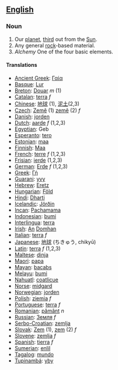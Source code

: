 ==[[English]]==
===Noun===

#Our [[planet]], [[third]] out from the [[Sun]].
#Any general [[rock]]-based material.
#''Alchemy'' One of the four basic elements.

====Translations====
*[[Ancient Greek]]: [[Γαία]]
*[[Basque]]: [[Lur]]
*[[Breton]]: [[Douar]] ''m'' (1)
*[[Catalan]]: [[terra]] ''f''
*[[Chinese]]: [[地球]] (1), [[泥土]](2,3)
*[[Czech]]: [[Země]] (1) [[země]]  (2) ''f''
*[[Danish]]: [[jorden]]
*[[Dutch]]: [[aarde]] ''f'' (1,2,3)
*[[Egyptian]]: Geb
*[[Esperanto]]: [[tero]]
*[[Estonian]]: [[maa]]
*[[Finnish]]: [[Maa]]
*[[French]]: [[terre]] ''f'' (1,2,3)
*[[Frisian]]: [[ierde]] (1,2,3)
*[[German]]: [[Erde]] ''f'' (1,2,3)
*[[Greek]]: [[Γή]]
*[[Guarani]]: [[yvy]]
*[[Hebrew]]: [[Eretz]]
*[[Hungarian]]: [[Föld]]
*[[Hindi]]: [[Dharti]]
*[[Icelandic]]: [[Jörðin]]
*[[Incan]]: [[Pachamama]]
*[[Indonesian]]: [[bumi]]
*[[Interlingua]]: [[terra]]
*[[Irish]]: [[An]] [[Domhan]]
*[[Italian]]: [[terra]] ''f''
*[[Japanese]]: [[地球]] (ちきゅう, chikyū)
*[[Latin]]: [[terra]] ''f'' (1,2,3)
*[[Maltese]]: [[dinja]]
*[[Maori]]: [[papa]]
*[[Mayan]]: [[bacabs]]
*[[ms:Main Page|Melayu]]: [[ms:bumi|bumi]]
*[[Nahuatl]]: [[coatlicue]]
*[[Norse]]: [[midgard]]
*[[Norwegian]]: [[jorden]]
*[[Polish]]: [[ziemia]] ''f''
*[[Portuguese]]: [[terra]] ''f''
*[[Romanian]]: [[pământ]] ''n''
*[[Russian]]: [[Земля]] ''f''
*[[Serbo-Croatian]]: [[zemlja]]
*[[Slovak]]: [[Zem]] (1), [[zem]] (2) ''f''
*[[Slovene]]: [[zemlja]] ''f''
*[[Spanish]]: [[tierra]] ''f''
*[[Sumerian]]: [[enlil]]
*[[Tagalog]]: [[mundo]]
*[[Tupinambá]]: [[yby]]
